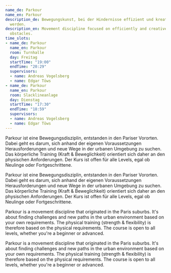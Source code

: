 ```yaml
---
name_de: Parkour
name_en: Parkour
description_de: Bewegungskunst, bei der Hindernisse effizient und kreativ überwunden
  werden.
description_en: Movement discipline focused on efficiently and creatively overcoming
  obstacles.
time_slots:
- name_de: Parkour
  name_en: Parkour
  room: Turnhalle
  day: Freitag
  startTime: "19:00"
  endTime: "20:29"
  supervisors:
  - name: Andreas Vogelsberg
  - name: Edgar Töws
- name_de: Parkour
  name_en: Parkour
  room: Slacklineanlage
  day: Dienstag
  startTime: "17:30"
  endTime: "18:59"
  supervisors:
  - name: Andreas Vogelsberg
  - name: Edgar Töws
---
```


<Locale value="de">
 

 Parkour ist eine Bewegungsdisziplin, entstanden in den Pariser Vororten. Dabei
geht es darum, sich anhand der eigenen Voraussetzungen Herausforderungen und
neue Wege in der urbanen Umgebung zu suchen. Das körperliche Training (Kraft
&amp; Beweglichkeit) orientiert sich daher an den physischen Anforderungen. Der
Kurs ist offen für alle Levels, egal ob Neulinge oder Fortgeschrittene. 

 Parkour ist eine Bewegungsdisziplin, entstanden in den Pariser Vororten. Dabei
geht es darum, sich anhand der eigenen Voraussetzungen Herausforderungen und
neue Wege in der urbanen Umgebung zu suchen. Das körperliche Training (Kraft
&amp; Beweglichkeit) orientiert sich daher an den physischen Anforderungen. Der
Kurs ist offen für alle Levels, egal ob Neulinge oder Fortgeschrittene.

</Locale>
<Locale value="en">
 

 Parkour is a movement discipline that originated in the Paris suburbs. It's
about finding challenges and new paths in the urban environment based on your
own requirements. The physical training (strength &amp; flexibility) is
therefore based on the physical requirements. The course is open to all levels,
whether you're a beginner or advanced. 

 Parkour is a movement discipline that originated in the Paris suburbs. It's
about finding challenges and new paths in the urban environment based on your
own requirements. The physical training (strength &amp; flexibility) is
therefore based on the physical requirements. The course is open to all levels,
whether you're a beginner or advanced.

</Locale>
